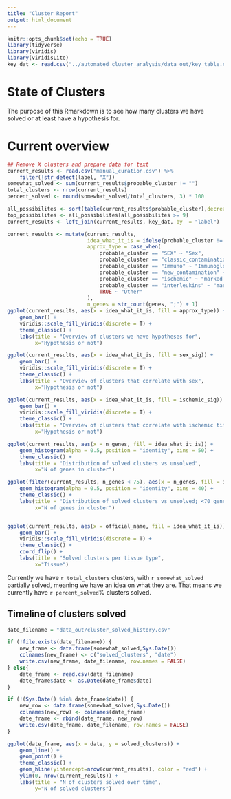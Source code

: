 ```yaml
---
title: "Cluster Report"
output: html_document
---
```


```r
knitr::opts_chunk$set(echo = TRUE)
library(tidyverse)
library(viridis)
library(viridisLite)
key_dat <- read.csv("../automated_cluster_analysis/data_out/key_table.csv")
```

# State of Clusters
The purpose of this Rmarkdown is to see how many clusters we have solved or at 
least have a hypothesis for.

# Current overview
```r
## Remove X clusters and prepare data for text
current_results <- read.csv("manual_curation.csv") %>%
    filter(!str_detect(label, "X"))
somewhat_solved <- sum(current_results$probable_cluster != "")
total_clusters <- nrow(current_results)
percent_solved <- round(somewhat_solved/total_clusters, 3) * 100

all_possibilites <- sort(table(current_results$probable_cluster),decreasing = T)
top_possibilites <- all_possibilites[all_possibilites >= 9]
current_results <- left_join(current_results, key_dat, by  = "label")

current_results <- mutate(current_results,
                          idea_what_it_is = ifelse(probable_cluster != "", "Yes", "No"),
                          approx_type = case_when(
                              probable_cluster == "SEX" ~ "Sex",
                              probable_cluster == "classic_contamination" ~ "Classic contam",
                              probable_cluster == "Immuno" ~ "Immunoglobs",
                              probable_cluster == "new_contamination" ~ "New contam",
                              probable_cluster == "ischemic" ~ "marked ischemic",
                              probable_cluster == "interleukins" ~ "marked interleukins",
                              TRUE ~ "Other"
                          ),
                          n_genes = str_count(genes, ";") + 1)
ggplot(current_results, aes(x = idea_what_it_is, fill = approx_type)) +
    geom_bar() +
    viridis::scale_fill_viridis(discrete = T) +
    theme_classic() +
    labs(title = "Overview of clusters we have hypotheses for",
         x="Hypothesis or not")

ggplot(current_results, aes(x = idea_what_it_is, fill = sex_sig)) +
    geom_bar() +
    viridis::scale_fill_viridis(discrete = T) +
    theme_classic() +
    labs(title = "Overview of clusters that correlate with sex",
         x="Hypothesis or not")

ggplot(current_results, aes(x = idea_what_it_is, fill = ischemic_sig)) +
    geom_bar() +
    viridis::scale_fill_viridis(discrete = T) +
    theme_classic() +
    labs(title = "Overview of clusters that correlate with ischemic time",
         x="Hypothesis or not")

ggplot(current_results, aes(x = n_genes, fill = idea_what_it_is)) +
    geom_histogram(alpha = 0.5, position = "identity", bins = 50) +
    theme_classic() +
    labs(title = "Distribution of solved clusters vs unsolved",
         x="N of genes in cluster")

ggplot(filter(current_results, n_genes < 75), aes(x = n_genes, fill = idea_what_it_is)) +
    geom_histogram(alpha = 0.5, position = "identity", bins = 40) +
    theme_classic() +
    labs(title = "Distribution of solved clusters vs unsolved; <70 genes",
         x="N of genes in cluster")


ggplot(current_results, aes(x = official_name, fill = idea_what_it_is)) +
    geom_bar() +
    viridis::scale_fill_viridis(discrete = T) +
    theme_classic() +
    coord_flip() +
    labs(title = "Solved clusters per tissue type",
         x="Tissue")


```

Currently we have `r total_clusters` clusters, with `r somewhat_solved` partially solved, meaning we have an idea on what they are. That means we currently have `r percent_solved`% clusters solved.


## Timeline of clusters solved
```r
date_filename = "data_out/cluster_solved_history.csv"

if (!file.exists(date_filename)) {
    new_frame <- data.frame(somewhat_solved,Sys.Date())
    colnames(new_frame) <- c("solved_clusters", "date")
    write.csv(new_frame, date_filename, row.names = FALSE)
} else{
    date_frame <- read.csv(date_filename)
    date_frame$date <- as.Date(date_frame$date)
}

if (!(Sys.Date() %in% date_frame$date)) {
    new_row <- data.frame(somewhat_solved,Sys.Date())
    colnames(new_row) <- colnames(date_frame)
    date_frame <- rbind(date_frame, new_row)
    write.csv(date_frame, date_filename, row.names = FALSE)
}

ggplot(date_frame, aes(x = date, y = solved_clusters)) +
    geom_line() +
    geom_point() +
    theme_classic() +
    geom_hline(yintercept=nrow(current_results), color = "red") +
    ylim(0, nrow(current_results)) +
    labs(title = "N of clusters solved over time",
         y="N of solved clusters")


```

